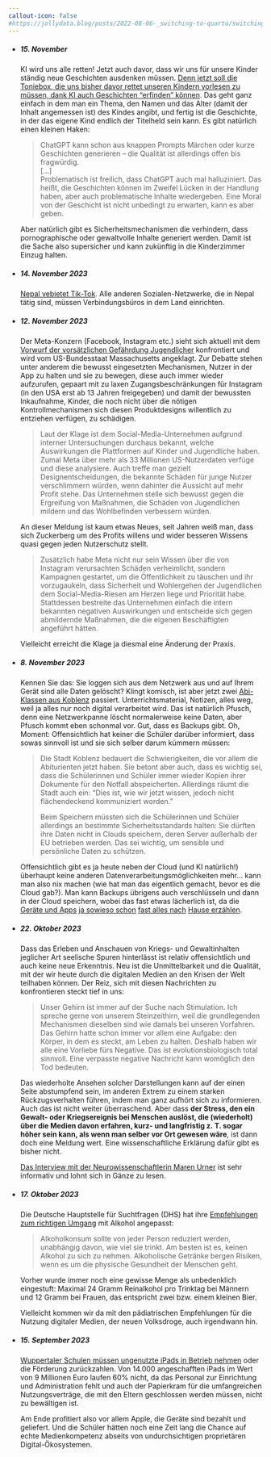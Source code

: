 ---
callout-icon: false
#https://jollydata.blog/posts/2022-08-06-_switching-to-quarto/switching-to-quarto.html
---

::: news
-   

    ##### **15. November**

    KI wird uns alle retten! Jetzt auch davor, dass wir uns für unsere Kinder ständig neue Geschichten ausdenken müssen. [Denn jetzt soll die Toniebox, die uns bisher davor rettet unseren Kindern vorlesen zu müssen, dank KI auch Geschichten "erfinden" können](https://www.heise.de/news/ChatGPT-im-Kinderzimmer-Toniebox-plant-Integration-9497640.html). Das geht ganz einfach in dem man ein Thema, den Namen und das Alter (damit der Inhalt angemessen ist) des Kindes angibt, und fertig ist die Geschichte, in der das eigene Kind endlich der Titelheld sein kann. Es gibt natürlich einen kleinen Haken:

    > ChatGPT kann schon aus knappen Prompts Märchen oder kurze Geschichten generieren -- die Qualität ist allerdings offen bis fragwürdig.\
    > \[...\]\
    > Problematisch ist freilich, dass ChatGPT auch mal halluziniert. Das heißt, die Geschichten können im Zweifel Lücken in der Handlung haben, aber auch problematische Inhalte wiedergeben. Eine Moral von der Geschicht ist nicht unbedingt zu erwarten, kann es aber geben.

    Aber natürlich gibt es Sicherheitsmechanismen die verhindern, dass pornographische oder gewaltvolle Inhalte generiert werden. Damit ist die Sache also supersicher und kann zukünftig in die Kinderzimmer Einzug halten.

-   

    ##### **14. November 2023**

    [Nepal vebietet Tik-Tok](https://www.heise.de/news/Nepal-beschliesst-TikTok-Verbot-9466624.html). Alle anderen Sozialen-Netzwerke, die in Nepal tätig sind, müssen Verbindungsbüros in dem Land einrichten.

-   

    ##### **12. November 2023**

    Der Meta-Konzern (Facebook, Instagram etc.) sieht sich aktuell mit dem [Vorwurf der vorsätzlichen Gefährdung Jugendlicher](https://www.heise.de/news/Instagram-Meta-muss-sich-wegen-Gefaehrdung-Jugendlicher-in-den-USA-verantworten-9358881.html) konfrontiert und wird vom US-Bundesstaat Massachusetts angeklagt. Zur Debatte stehen unter anderem die bewusst eingesetzten Mechanismen, Nutzer in der App zu halten und sie zu bewegen, diese auch immer wieder aufzurufen, gepaart mit zu laxen Zugangsbeschränkungen für Instagram (in den USA erst ab 13 Jahren freigegeben) und damit der bewussten Inkaufnahme, Kinder, die noch nicht über die nötigen Kontrollmechanismen sich diesen Produktdesigns willentlich zu entziehen verfügen, zu schädigen.

    > Laut der Klage ist dem Social-Media-Unternehmen aufgrund interner Untersuchungen durchaus bekannt, welche Auswirkungen die Plattformen auf Kinder und Jugendliche haben. Zumal Meta über mehr als 33 Millionen US-Nutzerdaten verfüge und diese analysiere. Auch treffe man gezielt Designentscheidungen, die bekannte Schäden für junge Nutzer verschlimmern würden, wenn dahinter die Aussicht auf mehr Profit stehe. Das Unternehmen stelle sich bewusst gegen die Ergreifung von Maßnahmen, die Schäden von Jugendlichen mildern und das Wohlbefinden verbessern würden.

    An dieser Meldung ist kaum etwas Neues, seit Jahren weiß man, dass sich Zuckerberg um des Profits willens und wider besseren Wissens quasi gegen jeden Nutzerschutz stellt.

    > Zusätzlich habe Meta nicht nur sein Wissen über die von Instagram verursachten Schäden verheimlicht, sondern Kampagnen gestartet, um die Öffentlichkeit zu täuschen und ihr vorzugaukeln, dass Sicherheit und Wohlergehen der Jugendlichen dem Social-Media-Riesen am Herzen liege und Priorität habe. Stattdessen bestreite das Unternehmen einfach die intern bekannten negativen Auswirkungen und entscheide sich gegen abmildernde Maßnahmen, die die eigenen Beschäftigten angeführt hätten.

    Vielleicht erreicht die Klage ja diesmal eine Änderung der Praxis.

-   

    ##### **8. November 2023**

    Kennen Sie das: Sie loggen sich aus dem Netzwerk aus und auf Ihrem Gerät sind alle Daten gelöscht? Klingt komisch, ist aber jetzt zwei [Abi-Klassen aus Koblenz](https://www.swr.de/swraktuell/rheinland-pfalz/koblenz/koblenz-schul-app-panne-abiturienten-verlieren-unterrichtsnotizen-100.html) passiert. Unterrichtsmaterial, Notizen, alles weg, weil ja alles nur noch digital verarbeitet wird. Das ist natürlich Pfusch, denn eine Netzwerkpanne löscht normalerweise keine Daten, aber Pfusch kommt eben schonmal vor. Gut, dass es Backups gibt. Oh, Moment: Offensichtlich hat keiner die Schüler darüber informiert, dass sowas sinnvoll ist und sie sich selber darum kümmern müssen:

    > Die Stadt Koblenz bedauert die Schwierigkeiten, die vor allem die Abiturienten jetzt haben. Sie betont aber auch, dass es wichtig sei, dass die Schülerinnen und Schüler immer wieder Kopien ihrer Dokumente für den Notfall abspeicherten. Allerdings räumt die Stadt auch ein: "Dies ist, wie wir jetzt wissen, jedoch nicht flächendeckend kommuniziert worden."
    >
    > Beim Speichern müssten sich die Schülerinnen und Schüler allerdings an bestimmte Sicherheitsstandards halten: Sie dürften ihre Daten nicht in Clouds speichern, deren Server außerhalb der EU betrieben werden. Das sei wichtig, um sensible und persönliche Daten zu schützen.

    Offensichtlich gibt es ja heute neben der Cloud (und KI natürlich!) überhaupt keine anderen Datenverarbeitungsmöglichkeiten mehr... kann man also nix machen (wie hat man das eigentlich gemacht, bevor es die Cloud gab?). Man kann Backups übrigens auch verschlüsseln und dann in der Cloud speichern, wobei das fast etwas lächerlich ist, da die [Geräte und Apps](https://www.heise.de/news/Microsoft-krallt-sich-Zugangsdaten-Achtung-vorm-neuen-Outlook-9357691.html) [ja sowieso schon](https://www.heise.de/news/Mac-Apps-telefonieren-nach-Hause-Apple-streicht-Opt-Out-Versprechen-9332632.html) [fast alles nach](https://www.heise.de/news/Feature-mit-Bug-Microsoft-Edge-telefoniert-besuchte-Seiten-nach-Hause-8980355.html) [Hause erzählen](https://www.heise.de/news/Studie-In-China-gekaufte-Android-Smartphones-telefonieren-haeufiger-nach-Hause-7488446.html).

-   

    ##### **22. Oktober 2023**

    Dass das Erleben und Anschauen von Kriegs- und Gewaltinhalten jeglicher Art seelische Spuren hinterlässt ist relativ offensichtlich und auch keine neue Erkenntnis. Neu ist die Unmittelbarkeit und die Qualität, mit der wir heute durch die digitalen Medien an den Krisen der Welt teilhaben können. Der Reiz, sich mit diesen Nachrichten zu konfrontieren steckt tief in uns:

    > Unser Gehirn ist immer auf der Suche nach Stimulation. Ich spreche gerne von unserem Steinzeithirn, weil die grundlegenden Mechanismen dieselben sind wie damals bei unseren Vorfahren. Das Gehirn hatte schon immer vor allem eine Aufgabe: den Körper, in dem es steckt, am Leben zu halten. Deshalb haben wir alle eine Vorliebe fürs Negative. Das ist evolutionsbiologisch total sinnvoll. Eine verpasste negative Nachricht kann womöglich den Tod bedeuten.

    Das wiederholte Ansehen solcher Darstellungen kann auf der einen Seite abstumpfend sein, im anderen Extrem zu einem starken Rückzugsverhalten führen, indem man ganz aufhört sich zu informieren. Auch das ist nicht weiter überraschend. Aber dass **der Stress, den ein Gewalt- oder Kriegsereignis bei Menschen auslöst, die (wiederholt) über die Medien davon erfahren, kurz- und langfristig z. T. sogar höher sein kann, als wenn man selber vor Ort gewesen wäre**, ist dann doch eine Meldung wert. Eine wissenschaftliche Erklärung dafür gibt es bisher nicht.

    [Das Interview mit der Neurowissenschaftlerin Maren Urner](https://www.nzz.ch/wissenschaft/welche-auswirkungen-haben-kriegsbilder-in-sozialen-medien-auf-unsere-psyche-ld.1761566) ist sehr informativ und lohnt sich in Gänze zu lesen.

-   

    ##### **17. Oktober 2023**

    Die Deutsche Hauptstelle für Suchtfragen (DHS) hat ihre [Empfehlungen zum richtigen Umgang](https://www.dhs.de/fileadmin/user_upload/WK_der_DHS_-_Empfehlungen_zum_Umgang_mit_Alkohol.pdf "DHS-Empfehlungen zum Alkoholkonsum") mit Alkohol angepasst:

    > Alkoholkonsum sollte von jeder Person reduziert werden, unabhängig davon, wie viel sie trinkt. Am besten ist es, keinen Alkohol zu sich zu nehmen. Alkoholische Getränke bergen Risiken, wenn es um die physische Gesundheit der Menschen geht.

    Vorher wurde immer noch eine gewisse Menge als unbedenklich eingestuft: Maximal 24 Gramm Reinalkohol pro Trinktag bei Männern und 12 Gramm bei Frauen, das entspricht zwei bzw. einem kleinen Bier.

    Vielleicht kommen wir da mit den pädiatrischen Empfehlungen für die Nutzung digitaler Medien, der neuen Volksdroge, auch irgendwann hin.

-   

    ##### **15. September 2023**

    [Wuppertaler Schulen müssen ungenutzte iPads in Betrieb nehmen](https://www1.wdr.de/nachrichten/rheinland/ipad-probleme-wuppertal-100.html) oder die Förderung zurückzahlen. Von 14.000 angeschafften iPads im Wert von 9 Millionen Euro laufen 60% nicht, da das Personal zur Einrichtung und Administration fehlt und auch der Papierkram für die umfangreichen Nutzungsverträge, die mit den Eltern geschlossen werden müssen, nicht zu bewältigen ist.

    Am Ende profitiert also vor allem Apple, die Geräte sind bezahlt und geliefert. Und die Schüler hätten noch eine Zeit lang die Chance auf echte Medienkompetenz abseits von undurchsichtigen proprietären Digital-Ökosystemen.
:::
